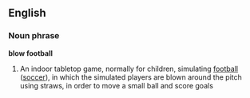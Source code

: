 ==English==

===Noun phrase===
'''blow football'''

# An indoor tabletop game, normally for children, simulating [[football]] ([[soccer]]), in which the simulated players are blown around the pitch using straws, in order to move a small ball and score goals